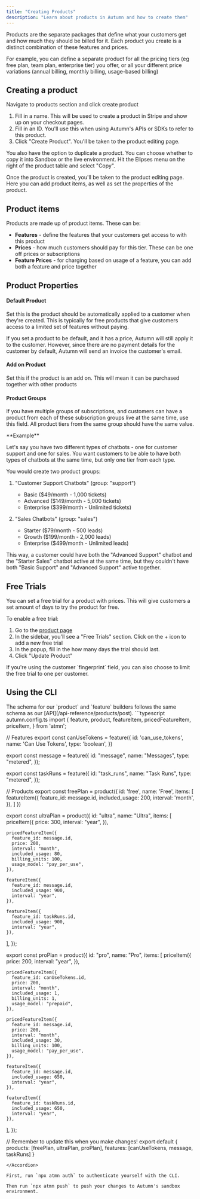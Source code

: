 ```yaml
---
title: "Creating Products"
description: "Learn about products in Autumn and how to create them"
---
```


Products are the separate packages that define what your customers get and how much they should be billed for it. Each product you create is a distinct combination of these features and prices.

For example, you can define a separate product for all the pricing tiers (eg free plan, team plan, enterprise tier) you offer, or all your different price variations (annual billing, monthly billing, usage-based billing)

## Creating a product

Navigate to products section and click create product

1. Fill in a name. This will be used to create a product in Stripe and show up on your checkout pages.
2. Fill in an ID. You'll use this when using Autumn's APIs or SDKs to refer to this product.
3. Click "Create Product". You'll be taken to the product editing page.

You also have the option to duplicate a product. You can choose whether to copy it into Sandbox or the live environment. Hit the Elipses menu on the right of the product table and select "Copy".

Once the product is created, you'll be taken to the product editing page. Here you can add product items, as well as set the properties of the product.

## Product items

Products are made up of product items. These can be:

- **Features** - define the features that your customers get access to with this product
- **Prices** - how much customers should pay for this tier. These can be one off prices or subscriptions
- **Feature Prices** - for charging based on usage of a feature, you can add both a feature and price together

## Product Properties

#### Default Product

Set this is the product should be automatically applied to a customer when they're created. This is typically for free products that give customers access to a limited set of features without paying.

<Note>
  If you set a product to be default, and it has a price, Autumn will still
  apply it to the customer. However, since there are no payment details for the
  customer by default, Autumn will send an invoice the customer's email.
</Note>

#### Add on Product

Set this if the product is an add on. This will mean it can be purchased together with other products

#### Product Groups

If you have multiple groups of subscriptions, and customers can have a product from each of these subscription groups live at the same time, use this field. All product tiers from the same group should have the same value.

<Info>
**Example**

Let's say you have two different types of chatbots - one for customer support and one for sales. You want customers to be able to have both types of chatbots at the same time, but only one tier from each type.

You would create two product groups:

1. "Customer Support Chatbots" (group: "support")

   - Basic ($49/month - 1,000 tickets)
   - Advanced ($149/month - 5,000 tickets)
   - Enterprise ($399/month - Unlimited tickets)

2. "Sales Chatbots" (group: "sales")
   - Starter ($79/month - 500 leads)
   - Growth ($199/month - 2,000 leads)
   - Enterprise ($499/month - Unlimited leads)

This way, a customer could have both the "Advanced Support" chatbot and the "Starter Sales" chatbot active at the same time, but they couldn't have both "Basic Support" and "Advanced Support" active together.

</Info>

## Free Trials

You can set a free trial for a product with prices. This will give customers a set amount of days to try the product for free.

To enable a free trial:

1. Go to the [product page](https://app.useautumn.com/products)
2. In the sidebar, you'll see a "Free Trials" section. Click on the + icon to add a new free trial
3. In the popup, fill in the how many days the trial should last.
4. Click "Update Product"

<Note>
  If you're using the customer `fingerprint` field, you can also choose to limit
  the free trial to one per customer.
</Note>

## Using the CLI

<Note>
  The schema for our `product` and `feature` builders follows the same schema as
  our [API](/api-reference/products/post).
</Note>

<Accordion title="Example autumn.config.ts">
```typescript autumn.config.ts
import {
	feature,
	product,
	featureItem,
	pricedFeatureItem,
	priceItem,
} from 'atmn';

// Features
export const canUseTokens = feature({
id: 'can_use_tokens',
name: 'Can Use Tokens',
type: 'boolean',
})

export const message = feature({
  id: "message",
  name: "Messages",
  type: "metered",
});

export const taskRuns = feature({
  id: "task_runs",
  name: "Task Runs",
  type: "metered",
});

// Products
export const freePlan = product({
id: 'free',
name: 'Free',
items: [
featureItem({
feature_id: message.id,
included_usage: 200,
interval: 'month',
}),
]
})

export const ultraPlan = product({
  id: "ultra",
  name: "Ultra",
  items: [
    priceItem({
      price: 300,
      interval: "year",
    }),

    pricedFeatureItem({
      feature_id: message.id,
      price: 200,
      interval: "month",
      included_usage: 80,
      billing_units: 100,
      usage_model: "pay_per_use",
    }),

    featureItem({
      feature_id: message.id,
      included_usage: 900,
      interval: "year",
    }),

    featureItem({
      feature_id: taskRuns.id,
      included_usage: 900,
      interval: "year",
    }),
  ],
});

export const proPlan = product({
  id: "pro",
  name: "Pro",
  items: [
    priceItem({
      price: 200,
      interval: "year",
    }),

    pricedFeatureItem({
      feature_id: canUseTokens.id,
      price: 200,
      interval: "month",
      included_usage: 1,
      billing_units: 1,
      usage_model: "prepaid",
    }),

    pricedFeatureItem({
      feature_id: message.id,
      price: 200,
      interval: "month",
      included_usage: 30,
      billing_units: 100,
      usage_model: "pay_per_use",
    }),

    featureItem({
      feature_id: message.id,
      included_usage: 650,
      interval: "year",
    }),

    featureItem({
      feature_id: taskRuns.id,
      included_usage: 650,
      interval: "year",
    }),
  ],
});

// Remember to update this when you make changes!
export default {
products: [freePlan, ultraPlan, proPlan],
features: [canUseTokens, message, taskRuns]
}

```
</Accordion>

First, run `npx atmn auth` to authenticate yourself with the CLI.

Then run `npx atmn push` to push your changes to Autumn's sandbox environment.

